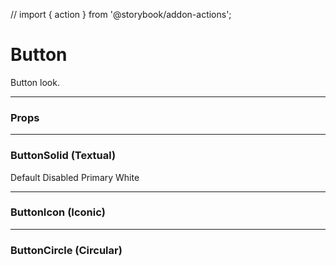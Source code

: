 // import { action } from '@storybook/addon-actions';

<Meta title="UI/Button" component={ButtonSolid} />

# Button

Button look.

---

### Props

<Props of={ButtonSolid} />

---

### ButtonSolid (Textual)

<Preview>
  <Story name="Default">
    <ButtonSolid>Default</ButtonSolid>
  </Story>
  <Story name="Textual Disabled">
    <ButtonSolid disabled>Disabled</ButtonSolid>
  </Story>
  <Story name="Primary">
    <ButtonSolid color="orange">Primary</ButtonSolid>
  </Story>
  <Story name="White">
    <ButtonSolid color="white">White</ButtonSolid>
  </Story>
</Preview>

---

### ButtonIcon (Iconic)

<Preview>
  <Story name="Edit">
    <ButtonIcon color="white">
      <SvgIcon>
        <SvgIconEdit />
      </SvgIcon>
    </ButtonIcon>
  </Story>
  <Story name="Iconic Disabled">
    <ButtonIcon color="white" disabled>
      <SvgIcon>
        <SvgIconEdit />
      </SvgIcon>
    </ButtonIcon>
  </Story>
  <Story name="Book">
    <ButtonIcon color="white">
      <SvgIcon>
        <SvgIconBook />
      </SvgIcon>
    </ButtonIcon>
  </Story>
</Preview>

---

### ButtonCircle (Circular)

<Preview>
  <Story name="Cancel">
    <ButtonCircle color="grey">
      <SvgIcon>
        <SvgIconX />
      </SvgIcon>
    </ButtonCircle>
  </Story>
</Preview>
